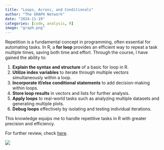 ```yaml
---
title: "Loops, Across, and Conditionals"
author: "The GRAPH Network"
date: "2024-11-19"
categories: [code, analysis, R]
image: "graph.png"
---
```


Repetition is a fundamental concept in programming, often essential for automating tasks. In R, a **for loop** provides an efficient way to repeat a task multiple times, saving both time and effort. Through the course, I have gained the ability to:

1. **Explain the syntax and structure** of a basic for loop in R.
2. **Utilize index variables** to iterate through multiple vectors simultaneously within a loop.
3. **Incorporate if/else conditional statements** to add decision-making within loops.
4. **Store loop results** in vectors and lists for further analysis.
5. **Apply loops** to real-world tasks such as analyzing multiple datasets and generating multiple plots.
6. **Debug loops** effectively by isolating and testing individual iterations.

This knowledge equips me to handle repetitive tasks in R with greater precision and efficiency.

For further review, check [here](https://lawaloa.github.io/loop/){target="_blank"}.

![](graph.png)
